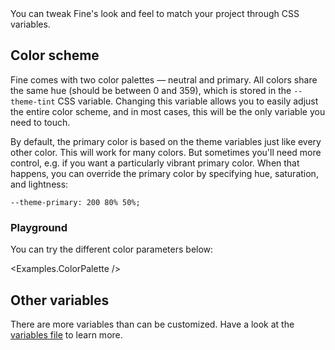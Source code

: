 
<PageHeader title="Colors">
  You can tweak Fine's look and feel to match your project through CSS
  variables.
</PageHeader>

## Color scheme

Fine comes with two color palettes — neutral and primary. All colors share the same hue (should be between 0 and 359), which is stored in the `--theme-tint` CSS variable. Changing this variable allows you to easily adjust the entire color scheme, and in most cases, this will be the only variable you need to touch.

By default, the primary color is based on the theme variables just like every other color. This will work for many colors. But sometimes you'll need more control, e.g. if you want a particularly vibrant primary color. When that happens, you can override the primary color by specifying hue, saturation, and lightness:

```
--theme-primary: 200 80% 50%;
```

### Playground

You can try the different color parameters below:

<Examples.ColorPalette />
<ThemePlayground />

## Other variables

There are more variables than can be customized. Have a look at the [variables file](https://github.com/andreasphil/fine/blob/main/src/base/variables.css) to learn more.
